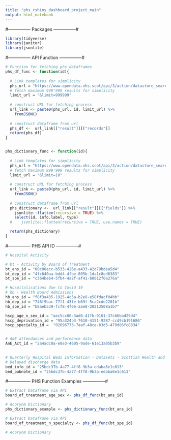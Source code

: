 ```yaml
---
title: "phs_rshiny_dashboard_project_main"
output: html_notebook
---
```


#--------------- Packages ---------------#
```r
library(tidyverse)
library(janitor)
library(jsonlite)
```

#--------------- API Function ---------------#

```r
# Function for fetching phs dataframes
phs_df_func <- function(id){
  
  # Link templates for simplicity
  phs_url = "https://www.opendata.nhs.scot/api/3/action/datastore_search?resource_id="
  # fetch maximum 999'999 results for simplicity
  limit_url = "&limit=999999"
  
  # construct URL for fetching process
  url_link <- paste0(phs_url, id, limit_url) %>%
    fromJSON()
  
  # construct dataframe from url
  phs_df <-  url_link[["result"]][["records"]]
  return(phs_df)
}


phs_dictionary_func <- function(id){
  
  # Link templates for simplicity
  phs_url = "https://www.opendata.nhs.scot/api/3/action/datastore_search?resource_id="
  # fetch maximum 999'999 results for simplicity
  limit_url = "&limit=10"
  
  # construct URL for fetching process
  url_link <- paste0(phs_url, id, limit_url) %>%
    fromJSON()
  
  # construct dataframe from url
  phs_dictionary <-  url_link[["result"]][["fields"]] %>% 
    jsonlite::flatten(recursive = TRUE) %>% 
    select(id, info.label, type)
  #    jsonlite::flatten(recursive = TRUE, use.names = TRUE)

  return(phs_dictionary)
}

```

#--------------- PHS API ID ---------------#
```r
# Hospital Activity

# bt - Activity by Board of Treatment
bt_ans_id = "00c00ecc-b533-426e-a433-42d79bdea5d4"
bt_dep_id = "4fc640aa-bdd4-4fbe-805b-1da1c8ed6383"
bt_spe_id = "c3b4be64-5fb4-4a2f-af41-b0012f0a276a" 

# Hospitalisations due to Covid 19
# hb - Health Board Admissions
hb_ans_id = "f8f3a435-1925-4c5a-b2e8-e58fdacf04bb"
hb_dep_id = "746f9bac-77f1-43fe-b69f-5ca2cde2201b"
hb_spe_id = "b8aeb539-fcf8-4f66-aae8-20213508a1b7"

hscp_age_n_sex_id = "aec5cc00-3ad6-41fb-9101-37c66bad29d4"
hscp_deprivation_id = "95a324b3-7610-4151-9287-ccd9cb191686"
hscp_specialty_id =  "02696773-7aaf-48ce-b3d5-479d86fc8334"


# A&E attendances and performance data
AnE_Act_id = "2a4adc0a-e8e3-4605-9ade-61e13a85b3b9"

 
# Quarterly Hospital Beds Information - Datasets - Scottish Health and Social Care Open Data - nhs.scot
# Delayed discharge data
bed_info_id = "25bdc37b-4a77-4ff8-9b3a-edaba6e1c613"
bed_pubnote_id = "25bdc37b-4a77-4ff8-9b3a-edaba6e1c613"
```

#--------------- PHS Function Examples ---------------#

```r
# Extract Dataframe via API
board_of_treatment_age_sex <- phs_df_func(bt_ans_id)

# Acorynm Dictionary
phs_dictionary_example <- phs_dictionary_func(bt_ans_id)
```

```r
# Extract Dataframe via API
board_of_treatment_n_specialty <- phs_df_func(bt_spe_id)

# Acorynm Dictionary
```
